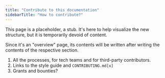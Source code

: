 ```yaml
---
title: "Contribute to this documentation"
sidebarTitle: "How to contribute?"
---
```


This page is a placeholder, a stub. It's here to help visualize the new structure, but it is temporarily devoid of content.

Since it's an "overview" page, its contents will be written after writing the contents of the respective section.

1. All the processes, for tech teams and for third-party contributors.
2. Links to the style guide and `CONTRIBUTING.md[x]`
3. Grants and bounties?
